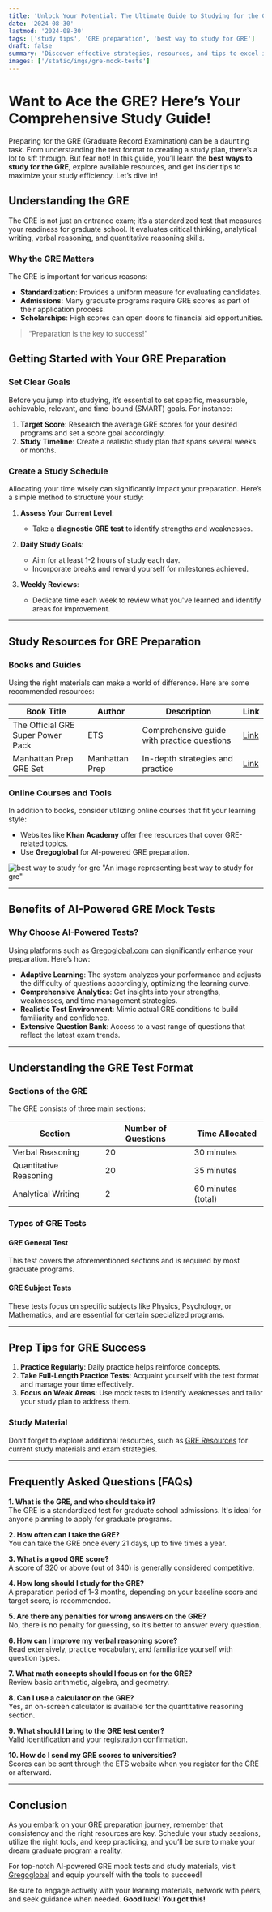 ```yaml
---
title: 'Unlock Your Potential: The Ultimate Guide to Studying for the GRE'
date: '2024-08-30'
lastmod: '2024-08-30'
tags: ['study tips', 'GRE preparation', 'best way to study for GRE']
draft: false
summary: 'Discover effective strategies, resources, and tips to excel in your GRE preparation and achieve your desired score!'
images: ['/static/imgs/gre-mock-tests']
---
```


# Want to Ace the GRE? Here’s Your Comprehensive Study Guide!

Preparing for the GRE (Graduate Record Examination) can be a daunting task. From understanding the test format to creating a study plan, there’s a lot to sift through. But fear not! In this guide, you’ll learn the **best ways to study for the GRE**, explore available resources, and get insider tips to maximize your study efficiency. Let’s dive in!

<TOCInline toc={props.toc} exclude="Introduction" />

## Understanding the GRE

The GRE is not just an entrance exam; it’s a standardized test that measures your readiness for graduate school. It evaluates critical thinking, analytical writing, verbal reasoning, and quantitative reasoning skills. 

### Why the GRE Matters

The GRE is important for various reasons:
- **Standardization**: Provides a uniform measure for evaluating candidates.
- **Admissions**: Many graduate programs require GRE scores as part of their application process.
- **Scholarships**: High scores can open doors to financial aid opportunities.

> “Preparation is the key to success!”

## Getting Started with Your GRE Preparation

### Set Clear Goals

Before you jump into studying, it’s essential to set specific, measurable, achievable, relevant, and time-bound (SMART) goals. For instance:

1. **Target Score**: Research the average GRE scores for your desired programs and set a score goal accordingly.
2. **Study Timeline**: Create a realistic study plan that spans several weeks or months.

### Create a Study Schedule

Allocating your time wisely can significantly impact your preparation. Here’s a simple method to structure your study:

1. **Assess Your Current Level**:
   - Take a **diagnostic GRE test** to identify strengths and weaknesses.
  
2. **Daily Study Goals**:
   - Aim for at least 1-2 hours of study each day.
   - Incorporate breaks and reward yourself for milestones achieved.

3. **Weekly Reviews**:
   - Dedicate time each week to review what you've learned and identify areas for improvement.

---

## Study Resources for GRE Preparation

### Books and Guides

Using the right materials can make a world of difference. Here are some recommended resources:

| Book Title                    | Author                | Description                          | Link                                     |
|-------------------------------|-----------------------|--------------------------------------|------------------------------------------|
| The Official GRE Super Power Pack | ETS                   | Comprehensive guide with practice questions | [Link](https://gre-resources.com/book1) |
| Manhattan Prep GRE Set        | Manhattan Prep        | In-depth strategies and practice    | [Link](https://gre-resources.com/book2) |

### Online Courses and Tools

In addition to books, consider utilizing online courses that fit your learning style:
- Websites like **Khan Academy** offer free resources that cover GRE-related topics.
- Use **Gregoglobal** for AI-powered GRE preparation.

![best way to study for gre](/static/imgs/gre-mock-tests) "An image representing best way to study for gre"

---

## Benefits of AI-Powered GRE Mock Tests

### Why Choose AI-Powered Tests?

Using platforms such as [Gregoglobal.com](https://gregoglobal.com) can significantly enhance your preparation. Here’s how:
- **Adaptive Learning**: The system analyzes your performance and adjusts the difficulty of questions accordingly, optimizing the learning curve.
- **Comprehensive Analytics**: Get insights into your strengths, weaknesses, and time management strategies.
- **Realistic Test Environment**: Mimic actual GRE conditions to build familiarity and confidence.
- **Extensive Question Bank**: Access to a vast range of questions that reflect the latest exam trends.

---

## Understanding the GRE Test Format

### Sections of the GRE

The GRE consists of three main sections:

| Section                  | Number of Questions | Time Allocated |
|-------------------------|---------------------|----------------|
| Verbal Reasoning        | 20                  | 30 minutes     |
| Quantitative Reasoning  | 20                  | 35 minutes     |
| Analytical Writing      | 2                   | 60 minutes (total) |

### Types of GRE Tests

#### GRE General Test

This test covers the aforementioned sections and is required by most graduate programs. 

#### GRE Subject Tests

These tests focus on specific subjects like Physics, Psychology, or Mathematics, and are essential for certain specialized programs.

---

## Prep Tips for GRE Success

1. **Practice Regularly**: Daily practice helps reinforce concepts.
2. **Take Full-Length Practice Tests**: Acquaint yourself with the test format and manage your time effectively.
3. **Focus on Weak Areas**: Use mock tests to identify weaknesses and tailor your study plan to address them.

### Study Material

Don’t forget to explore additional resources, such as [GRE Resources](https://gre-resources.com/) for current study materials and exam strategies.

---

## Frequently Asked Questions (FAQs)

**1. What is the GRE, and who should take it?**  
The GRE is a standardized test for graduate school admissions. It's ideal for anyone planning to apply for graduate programs.

**2. How often can I take the GRE?**  
You can take the GRE once every 21 days, up to five times a year.

**3. What is a good GRE score?**  
A score of 320 or above (out of 340) is generally considered competitive.

**4. How long should I study for the GRE?**  
A preparation period of 1-3 months, depending on your baseline score and target score, is recommended.

**5. Are there any penalties for wrong answers on the GRE?**  
No, there is no penalty for guessing, so it’s better to answer every question.

**6. How can I improve my verbal reasoning score?**  
Read extensively, practice vocabulary, and familiarize yourself with question types.

**7. What math concepts should I focus on for the GRE?**  
Review basic arithmetic, algebra, and geometry.

**8. Can I use a calculator on the GRE?**  
Yes, an on-screen calculator is available for the quantitative reasoning section.

**9. What should I bring to the GRE test center?**  
Valid identification and your registration confirmation.

**10. How do I send my GRE scores to universities?**  
Scores can be sent through the ETS website when you register for the GRE or afterward.

---

## Conclusion

As you embark on your GRE preparation journey, remember that consistency and the right resources are key. Schedule your study sessions, utilize the right tools, and keep practicing, and you’ll be sure to make your dream graduate program a reality. 

For top-notch AI-powered GRE mock tests and study materials, visit [Gregoglobal](https://gregoglobal.com) and equip yourself with the tools to succeed!

Be sure to engage actively with your learning materials, network with peers, and seek guidance when needed. **Good luck! You got this!**